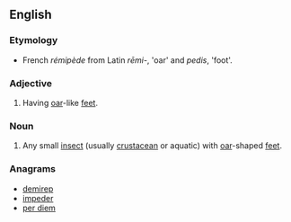 ==English==

===Etymology===
* French ''rémipède'' from Latin ''rēmi-'', 'oar' and ''pedis'', 'foot'.

===Adjective===
{{en-adj}}
# {{label|en|zoology}} Having [[oar]]-like [[feet]].

===Noun===
{{en-noun}}

# {{label|en|zoology}} Any small [[insect]] (usually [[crustacean]] or aquatic) with [[oar]]-shaped [[feet]].

===Anagrams===
* [[demirep#English|demirep]]
* [[impeder#English|impeder]]
* [[per diem#English|per diem]]